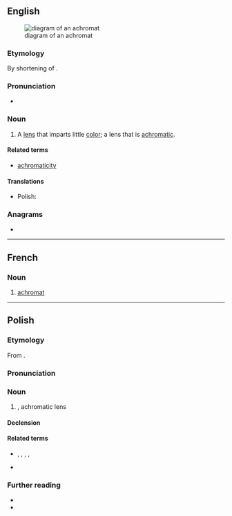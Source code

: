 ==English==
[[File:Achromat doublet en.svg|right|thumb|diagram of an achromat]]

===Etymology===
By shortening of {{m|en|achromatic}}.

===Pronunciation===
* {{a|US|UK}} {{IPA|en|/ˈæ.kɹəʊ.mæt/}}

===Noun===
{{en-noun}}

# A [[lens]] that imparts little [[color]]; a lens that is [[achromatic]].

====Related terms====
* [[achromaticity]]

====Translations====
{{trans-top}}
{{trans-mid}}
* Polish: {{t+|pl|achromat|m}}
{{trans-bottom}}

===Anagrams===
* {{anagrams|en|a=aachmort|trachoma}}

----

==French==

===Noun===
{{fr-noun|m}}

# [[#English|achromat]]

----

==Polish==
{{wp|lang=pl}}

===Etymology===
From {{af|pl|a-|chromato-|-at}}.

===Pronunciation===
{{pl-p|a'chro.mat|a=Pl-achromat.ogg}}

===Noun===
{{pl-noun|m-in}}

# {{l|en|achromat}}, achromatic lens

====Declension====
{{pl-decl-noun-m-in}}

====Related terms====
* {{q|nouns}} {{l|pl|achromatop}}, {{l|pl|achromatopsja}}, {{l|pl|achromatyczność}}, {{l|pl|achromatyzacja}}, {{l|pl|achromatyzm}}
* {{q|adjective}} {{l|pl|achromatyczny}}

===Further reading===
* {{R:pl:WSJP}}
* {{R:pl:PWN}}

{{C|pl|Light|Optics}}